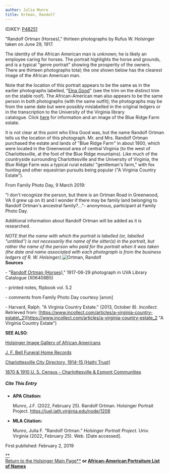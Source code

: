 ```yaml
---
author: Julia Munro
title: Ortman, Randolf
---
```

ID/KEY: [P48251](http://juel.iath.virginia.edu/public_person?person=48251 "P48251")

"Randolf Ortman (Horses)," thirteen photographs by Rufus W. Holsinger taken on June 29, 1917.

The identity of the African American man is unknown; he is likely an employee caring for horses. The portrait highlights the horse and grounds, and is a typical "genre portrait" showing the prosperity of the owners. There are thirteen photographs total; the one shown below has the clearest image of the African American man.

Note that the location of this portrait appears to be the same as in the earlier photographs labelled, "[Elna Good](http://juel.iath.virginia.edu/node/1735 "Good, Elna")" (see the trim on the distinct trim on the stable roof). The African-American man also appears to be the same person in both photographs (with the same outfit); the photographs may be from the same date but were possibly mislabelled in the original ledgers or in the transcription to the University of the Virginia library catalogue. Click [here](https://www.dhr.virginia.gov/historic-registers/002-0498/ "Blue Ridge Farm") for information and an image of the Blue Ridge Farm estate. 

It is not clear at this point who Elna Good was, but the name Randolf Ortman tells us the location of this photograph. Mr. and Mrs. Randolf Ortman purchased the estate and lands of "Blue Ridge Farm" in about 1900, which were located in the Greenwood area of central Virginia (to the west of Charlottesville, at the foot of the Blue Ridge mountains). Like much of the countryside surrounding Charlottesville and the University of Virginia, the Blue Ridge Farm was a typical rural estate/ "gentleman's farm," with fox hunting and other equestrian pursuits being popular ("A Virginia Country Estate"). 

From Family Photo Day, 9 March 2019: 

"I don't recognize the person, but there is an Ortman Road in Greenwood, VA (I grew up on it) and I wonder if there may be family land belonging to Randolf Ortman's ancestral family?..."- anonymous, participant at Family Photo Day.  

Additional information about Randolf Ortman will be added as it is researched.

_NOTE that the name with which the portrait is labelled (or, labelled "untitled") is not necessarily the name of the sitter(s) in the portrait, but rather the name of the person who paid for the portrait when it was taken (the date and name associated with each photograph is from the business ledgers of R. W. Holsinger)._![Ortman, Randolf](https://iiif.lib.virginia.edu/iiif/uva-lib:1049339/full/778,561/0/default.jpg "Ortman, Randolf")  
**Sources**

\- "[Randolf Ortman (Horses),](http://search.lib.virginia.edu/catalog/uva-lib:1049339#?c=0&m=0&s=0&cv=0&xywh=-657%2C-174%2C7046%2C5224 "Randolf Ortman")" 1917-06-29 photograph in UVA Library Catalogue (X06408B5) 

\- printed notes, flipbook vol. 5.2 

\- comments from Family Photo Day courtesy \[anon\] 

\- Harvard, Ralph. "A Virginia Country Estate." (2013, October 8). _Incollect_. Retrieved from: [https://www.incollect.com/articles/a-virginia-country-estate\_2](https://www.incollect.com/articles/a-virginia-country-estate_2 "A Virginia Country Estate")  
  

**SEE ALSO**:

[Holsinger Image Gallery of African Americans](http://rwholsingerphotos.org/images.php "Holsinger Image Gallery of African Americans")

[J. F. Bell Funeral Home Records](http://www2.vcdh.virginia.edu/afam/raceandplace/perl_scripts/funeral_search.html "J. F. Bell Funeral Home Database")

[Charlottesville City Directory, 1914-15 \[Hathi Trust\]](https://catalog.hathitrust.org/Record/101954103 "Charlottesville City Directory, 1914-15") 

[1870 & 1910 U. S. Census - Charlottesville & Esmont Communities](http://www2.vcdh.virginia.edu/afam/raceandplace/census/search_both.html "1870 & 1910 U. S. Census: Charlottesville and Esmont Communities")

##### **Cite This Entry**

*   **APA Citation:**
    
    Munro, J.F. (2022, February 25). Randolf Ortman. Holsinger Portrait Project. https://juel.iath.virginia.edu/node/1208
    
*   **MLA Citation:**
    
    Munro, Julia F. "Randolf Ortman." _Holsinger Portrait Project_. Univ. Virginia (2022, February 25). Web. \[Date accessed\].
    

First published: February 2, 2019

[**  
Return to the Holsinger Main Page**](http://juel.iath.virginia.edu/node/980) **or [African-American Portraiture List of Names](http://juel.iath.virginia.edu/node/996)**
